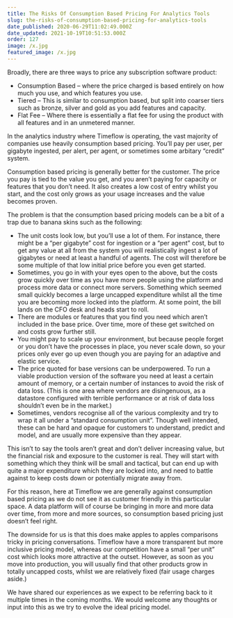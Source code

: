 ```yaml
---
title: The Risks Of Consumption Based Pricing For Analytics Tools
slug: the-risks-of-consumption-based-pricing-for-analytics-tools
date_published: 2020-06-29T11:02:49.000Z
date_updated: 2021-10-19T10:51:53.000Z
order: 127
image: /x.jpg
featured_image: /x.jpg
---
```


Broadly, there are three ways to price any subscription software product:

- Consumption Based – where the price charged is based entirely on how much you use, and which features you use.
- Tiered – This is similar to consumption based, but split into coarser tiers such as bronze, silver and gold as you add features and capacity.
- Flat Fee – Where there is essentially a flat fee for using the product with all features and in an unmetered manner.

In the analytics industry where Timeflow is operating, the vast majority of companies use heavily consumption based pricing. You’ll pay per user, per gigabyte ingested, per alert, per agent, or sometimes some arbitary “credit” system.

Consumption based pricing is generally better for the customer. The price you pay is tied to the value you get, and you aren’t paying for capacity or features that you don’t need. It also creates a low cost of entry whilst you start, and the cost only grows as your usage increases and the value becomes proven.

The problem is that the consumption based pricing models can be a bit of a trap due to banana skins such as the following:

- The unit costs look low, but you’ll use a lot of them. For instance, there might be a “per gigabyte” cost for ingestion or a “per agent” cost, but to get any value at all from the system you will realistically ingest a lot of gigabytes or need at least a handful of agents. The cost will therefore be some multiple of that low initial price before you even get started.
- Sometimes, you go in with your eyes open to the above, but the costs grow quickly over time as you have more people using the platform and process more data or connect more servers. Something which seemed small quickly becomes a large uncapped expenditure whilst all the time you are becoming more locked into the platform. At some point, the bill lands on the CFO desk and heads start to roll.
- There are modules or features that you find you need which aren’t included in the base price. Over time, more of these get switched on and costs grow further still.
- You might pay to scale up your environment, but because people forget or you don’t have the processes in place, you never scale down, so your prices only ever go up even though you are paying for an adaptive and elastic service.
- The price quoted for base versions can be underpowered. To run a viable production version of the software you need at least a certain amount of memory, or a certain number of instances to avoid the risk of data loss. (This is one area where vendors are disingenuous, as a datastore configured with terrible performance or at risk of data loss shouldn’t even be in the market.)
- Sometimes, vendors recognise all of the various complexity and try to wrap it all under a “standard consumption unit”. Though well intended, these can be hard and opaque for customers to understand, predict and model, and are usually more expensive than they appear.

This isn’t to say the tools aren’t great and don’t deliver increasing value, but the financial risk and exposure to the customer is real. They will start with something which they think will be small and tactical, but can end up with quite a major expenditure which they are locked into, and need to battle against to keep costs down or potentially migrate away from.

For this reason, here at Timeflow we are generally against consumption based pricing as we do not see it as customer friendly in this particular space. A data platform will of course be bringing in more and more data over time, from more and more sources, so consumption based pricing just doesn’t feel right.

The downside for us is that this does make apples to apples comparisons tricky in pricing conversations. Timeflow have a more transparent but more inclusive pricing model, whereas our competition have a small “per unit” cost which looks more attractive at the outset. However, as soon as you move into production, you will usually find that other products grow in totally uncapped costs, whilst we are relatively fixed (fair usage charges aside.)

We have shared our experiences as we expect to be referring back to it multiple times in the coming months. We would welcome any thoughts or input into this as we try to evolve the ideal pricing model.
